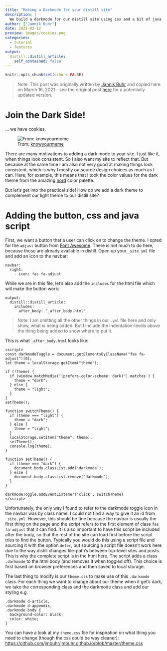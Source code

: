 ```yaml
---
title: "Making a Darkmode for your distill site"
description: |
  We build a darkmode for our distill site using css and a bit of java script.
author: ["Jannik Buhr"]
date: 2021-03-12
preview: images/cookies.png
categories:
  - tutorial
  - features
output:
  distill::distill_article:
    self_contained: false
---
```


```r
knitr::opts_chunk$set(echo = FALSE)
```

> Note: This post was originally written by [Jannik Buhr](https://jmbuhr.de/) and copied here on March 16, 2021 - see the original post [here](https://jmbuhr.de/posts/2021-03-14-making-a-darkmode-for-your-distill-site/) for a potentially updated version.

# Join the Dark Side!

... we have cookies.

![From: [knowyourmeme](https://knowyourmeme.com/photos/954929-come-to-the-dark-side)](images/cookies.png){.external}

There are many motivations to adding a dark mode to your site.
I just like it, when things look consistent.
So I also want my site to reflect that.
But because at the same time I am also not very good at making things look consistent, which is why I mostly outsource design choices as much as I can.
Here, for example, this means that I took the color values for the dark theme from the amazing [nord](https://www.nordtheme.com/) color palette.

But let's get into the practical side!
How do we add a dark theme to complement our light theme to our distill site?

# Adding the button, css and java script

First, we want a button that a user can click on to change the theme.
I opted for the `adjust` button from [Font Awesome](https://fontawesome.com/).
There is not much to do here, because those are already available in distill.
Open up your `_site.yml` file and add an icon to the navbar:

```
navbar:
  right:
    - icon: fas fa-adjust
```

While we are in this file, let's also add the `includes` for the html file which will make the button work:

```
output:
  distill::distill_article:
    includes:
      after_body: "_after_body.html"
```

> Note: I am omitting all the other things in our `.yml` file here and only show, what is being added.
> But I include the indentation-levels above the thing being added to show where to put it.

This is what `_after_body.html` looks like:

```
<script>
const darkmodeToggle = document.getElementsByClassName("fas fa-adjust")[0];
let theme = localStorage.getItem("theme");

if (!theme) {
  if (window.matchMedia("(prefers-color-scheme: dark)").matches ) {
    theme = "dark";
  } else {
    theme = "light";
  }
}
setTheme();

function switchTheme() {
  if (theme === "light") {
    theme = "dark";
  } else {
    theme = "light";
  }
  localStorage.setItem("theme", theme);
  setTheme();
  console.log(theme);
}

function setTheme() {
  if (theme === "dark") {
    document.body.classList.add('darkmode');
  } else {
    document.body.classList.remove('darkmode');
  }
}

darkmodeToggle.addEventListener('click', switchTheme)
</script>
```

Unfortunately, the only way I found to refer to the darkmode toggle icon in the navbar was by class name.
I could not find a way to give it an id from `_site.yml`.
However, this should be fine because the navbar is usually the first thing on the page and the script refers to the first element of class `fas fa-adjust` that it can find.
It is also important to have this script be included after the body, so that the rest of the site can load first before the script tries to find the button.
Typically you would do this using a script file and sourcing it with the option `defer`, but sourcing a script file doesn't work here due to the way distill changes file-path's between top-level sites and posts.
This is why the complete script is in the html here.
The script adds a class `.darkmode` to the html body (and removes it when toggled off).
This choice is first based on browser preferences and then saved to local storage.

The last thing to modify is our `theme.css` to make use of this `.darkmode` class.
For each thing we want to change about our theme when it get's dark, we take the corresponding class and the darkmode class and add our styling e.g.

```
.darkmode d-article,
.darkmode d-appendix,
.darkmode body {
  background-color: black;
  color: white;
}
```

You can have a look at my `theme.css` file for inspiration on what thing you need to change (though the css could be way cleaner): <https://github.com/jmbuhr/jmbuhr.github.io/blob/master/theme.css>


